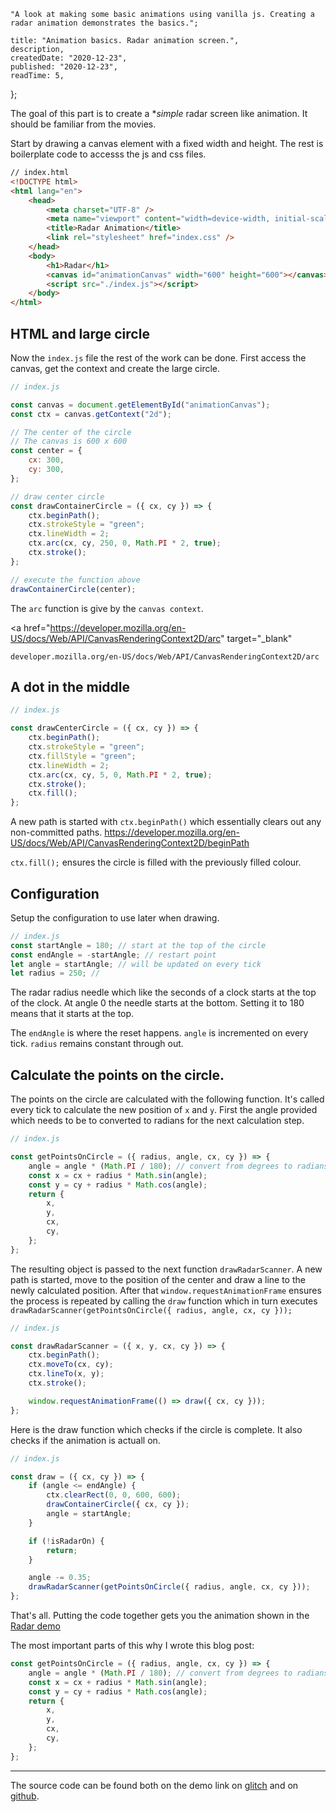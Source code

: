 
    "A look at making some basic animations using vanilla js. Creating a radar animation demonstrates the basics.";

    title: "Animation basics. Radar animation screen.",
    description,
    createdDate: "2020-12-23",
    published: "2020-12-23",
    readTime: 5,
};


The goal of this part is to create a \*_simple_ radar screen like animation.
It should be familiar from the movies.

<RadarDemo />

Start by drawing a canvas element with a fixed width and height. The rest is boilerplate code to accesss the js and css files.

```html
// index.html
<!DOCTYPE html>
<html lang="en">
    <head>
        <meta charset="UTF-8" />
        <meta name="viewport" content="width=device-width, initial-scale=1.0" />
        <title>Radar Animation</title>
        <link rel="stylesheet" href="index.css" />
    </head>
    <body>
        <h1>Radar</h1>
        <canvas id="animationCanvas" width="600" height="600"></canvas>
        <script src="./index.js"></script>
    </body>
</html>
```

## HTML and large circle

Now the `index.js` file the rest of the work can be done. First access the canvas, get the context and create the large circle.

```javascript
// index.js

const canvas = document.getElementById("animationCanvas");
const ctx = canvas.getContext("2d");

// The center of the circle
// The canvas is 600 x 600
const center = {
    cx: 300,
    cy: 300,
};

// draw center circle
const drawContainerCircle = ({ cx, cy }) => {
    ctx.beginPath();
    ctx.strokeStyle = "green";
    ctx.lineWidth = 2;
    ctx.arc(cx, cy, 250, 0, Math.PI * 2, true);
    ctx.stroke();
};

// execute the function above
drawContainerCircle(center);
```

The `arc` function is give by the `canvas context`.

<a
    href="https://developer.mozilla.org/en-US/docs/Web/API/CanvasRenderingContext2D/arc"
    target="_blank"
>
    developer.mozilla.org/en-US/docs/Web/API/CanvasRenderingContext2D/arc
</a>

## A dot in the middle

```javascript
// index.js

const drawCenterCircle = ({ cx, cy }) => {
    ctx.beginPath();
    ctx.strokeStyle = "green";
    ctx.fillStyle = "green";
    ctx.lineWidth = 2;
    ctx.arc(cx, cy, 5, 0, Math.PI * 2, true);
    ctx.stroke();
    ctx.fill();
};
```

A new path is started with `ctx.beginPath()` which essentially clears out any non-committed paths. https://developer.mozilla.org/en-US/docs/Web/API/CanvasRenderingContext2D/beginPath

`ctx.fill();` ensures the circle is filled with the previously filled colour.

## Configuration

Setup the configuration to use later when drawing.

```javascript
// index.js
const startAngle = 180; // start at the top of the circle
const endAngle = -startAngle; // restart point
let angle = startAngle; // will be updated on every tick
let radius = 250; //
```

The radar radius needle which like the seconds of a clock starts at the top of the clock.
At angle 0 the needle starts at the bottom. Setting it to 180 means that it starts at the top.

The `endAngle` is where the reset happens.
`angle` is incremented on every tick.
`radius` remains constant through out.

## Calculate the points on the circle.

The points on the circle are calculated with the following function. It's called every tick to calculate the new position of `x` and `y`. First the angle provided which needs to be to converted to radians for the next calculation step.

```javascript
// index.js

const getPointsOnCircle = ({ radius, angle, cx, cy }) => {
    angle = angle * (Math.PI / 180); // convert from degrees to radians
    const x = cx + radius * Math.sin(angle);
    const y = cy + radius * Math.cos(angle);
    return {
        x,
        y,
        cx,
        cy,
    };
};
```

The resulting object is passed to the next function `drawRadarScanner`. A new path is started, move to the position of the center and draw a line to the newly calculated position. After that `window.requestAnimationFrame` ensures the process is repeated by calling the `draw` function which in turn executes `drawRadarScanner(getPointsOnCircle({ radius, angle, cx, cy }));`

```javascript
// index.js

const drawRadarScanner = ({ x, y, cx, cy }) => {
    ctx.beginPath();
    ctx.moveTo(cx, cy);
    ctx.lineTo(x, y);
    ctx.stroke();

    window.requestAnimationFrame(() => draw({ cx, cy }));
};
```

Here is the draw function which checks if the circle is complete. It also checks if the animation is actuall on.

```javascript
// index.js

const draw = ({ cx, cy }) => {
    if (angle <= endAngle) {
        ctx.clearRect(0, 0, 600, 600);
        drawContainerCircle({ cx, cy });
        angle = startAngle;
    }

    if (!isRadarOn) {
        return;
    }

    angle -= 0.35;
    drawRadarScanner(getPointsOnCircle({ radius, angle, cx, cy }));
};
```

That's all. Putting the code together gets you the animation shown in the <a href="https://ebony-shaded-duckling.glitch.me" target="_blank" rel="noopener noreference">Radar demo</a>

The most important parts of this why I wrote this blog post:

```javascript
const getPointsOnCircle = ({ radius, angle, cx, cy }) => {
    angle = angle * (Math.PI / 180); // convert from degrees to radians
    const x = cx + radius * Math.sin(angle);
    const y = cy + radius * Math.cos(angle);
    return {
        x,
        y,
        cx,
        cy,
    };
};
```

---

The source code can be found both on the demo link on <a href="https://ebony-shaded-duckling.glitch.me/" alt="demo on glith">glitch</a> and on <a href="https://github.com/Giwan/demo-radar" alt="project source code">github</a>.
